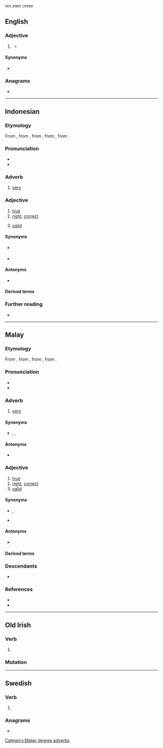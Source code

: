 মাহে রমজান মোবারক

==English==

===Adjective===
{{head|en|comparative adjective}}

# {{lb|en|obsolete|UK|thieves}} {{en-comparative of|bene}}
#* {{quote-book
|en
|year=1611
|last=Middleton
|first=Thomas
|authorlink=Thomas Middleton
|title={{w|The Roaring Girl|The Roaring Girle}}
|url=https://archive.org/details/cu31924013133586
|passage=A gage of ben Rom-bouse, / In a bousing-ken of Rom-vile, / Is '''benar''' than a Caster, / Pecke, pennam, lay, or popler, / Which we mill in deuse a vile.
|footer=[paraphrase] A pot of good wine, / In a pub of London, / Is better than a cloak, / Meat, bread, milk, or porridge, / Which we steal in the countryside.
}}

====Synonyms====
* {{l|en|better}}

===Anagrams===
* {{anagrams|en|a=abenr|Abner|Baren|Beran|Béarn|NBAer|Naber|baren|brane}}

----

==Indonesian==

===Etymology===
From {{inh|id|ms|benar}}, from {{inh|id|poz-mly-pro|*bənər}}, from {{inh|id|poz-mcm-pro|-}}, from {{inh|id|poz-msa-pro|-}}, from {{inh|id|poz-pro|*bənər}}.

===Pronunciation===
* {{IPA|id|[bəˈnar]}}
* {{hyphenation|id|bē|nar}}

===Adverb===
{{head|id|adverb}}
# [[very#Adverb|very]]
#: {{syn|id|amat|sangat|sungguh}}
#: {{ant|id|kurang}}

===Adjective===
{{head|id|adjective}}

# [[true]]
# [[right]], [[correct]]
#: {{ux|id|bahasa Indonesia yang [[baik]] dan '''benar'''|good and '''correct''' Indonesian}}
# [[valid]]

====Synonyms====
* {{sense|right, correct}} {{l|id|betul}}
* {{sense|valid}} {{l|id|sah}}

====Antonyms====
* {{sense|right, correct}} {{l|id|salah|gloss=[[wrong]]}}

====Derived terms====
{{id-der|lang=id|121|340|310|310+222|310+221:to [[validate]]|330|31|21+31|210+310|150:[[truth]]|sebenarnya:[[in fact]]}}

===Further reading===
* {{R:KBBI Daring}}

----

==Malay==

===Etymology===
From {{inh|ms|poz-mly-pro|*bənər}}, from {{inh|ms|poz-mcm-pro|-}}, from {{inh|ms|poz-msa-pro|-}}, from {{inh|ms|poz-pro|*bənər}}.

===Pronunciation===
* {{IPA|ms|/bə.na(r)/}}
* {{rhymes|ms|na(r)|a(r)}}

===Adverb===
{{ms-adv|j=بنر}}

# [[very#Adverb|very]]
#: {{ux|ms|Merah '''benar''' jambu air ini.|This rose apple is '''very''' red.}}

====Synonyms====
* {{l|ms|amat}}, {{l|ms|sangat}}, {{l|ms|sungguh}}

====Antonyms====
* {{l|ms|kurang}}

===Adjective===
{{ms-adjective|j=بنر}}

# [[true]]
# [[right]], [[correct]]
# [[valid]]

====Synonyms====
* {{sense|right, correct}} {{l|ms|betul}}, {{l|ms|tepat}}
* {{sense|valid}} {{l|ms|sah}}

====Antonyms====
* {{sense|right, correct}} {{l|ms|salah|gloss=[[wrong]]}}

====Derived terms====
{{ms-der|121|340|310|310+222|310+221:to [[validate]]; to [[allow]]|210+310|150:[[truth]]|21+31|sebenarnya|ketidakbenaran}}

===Descendants===
* {{desc|id|benar}}

===References===
* {{R:KD4}}
* {{R:PRPM}}

[[Category:Malay degree adverbs]]

----

==Old Irish==

===Verb===
{{head|sga|verb form}}

# {{inflection of|sga|benaid||3|s|pres|indc|pasv|relative|;|3|s|impr|pasv}}

===Mutation===
{{sga-mutation|b|enar}}

----

==Swedish==

===Verb===
{{head|sv|verb form}}

# {{sv-verb-form-pre|bena}}

===Anagrams===
* {{anagrams|sv|a=abenr|baren}}